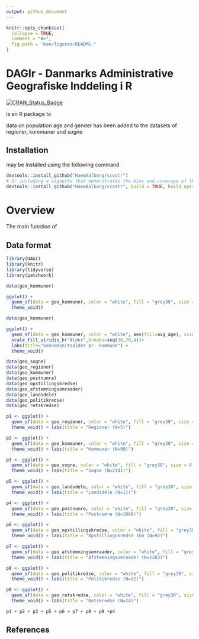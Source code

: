 ```yaml
---
output: github_document
---
```


<!-- README.md is generated from README.Rmd. Please edit that file -->

```r
knitr::opts_chunk$set(
  collapse = TRUE,
  comment = "#>",
  fig.path = "man/figures/README-"
)
```

# DAGIr - Danmarks Administrative Geografiske Inddeling i R

[![CRAN_Status_Badge](http://www.r-pkg.org/badges/version/ccostr)](https://cran.r-project.org/package=ccostr)

 is an R package to 
 
 data on population age and gender has been added to the datasets of regioner, kommuner and sogne

## Installation
 may be installed using the following command
```r
devtools::install_github("HaemAalborg/ccostr")
# Or including a vignette that demonstrates the bias and coverage of the estimators
devtools::install_github("HaemAalborg/ccostr", build = TRUE, build_opts = c("--no-resave-data", "--no-manual"))
```

# Overview
The main function of 

## Data format

```r
library(DAGI)
library(knitr)
library(tidyverse)
library(patchwork)
```


```r
data(geo_kommuner)

ggplot() +
  geom_sf(data = geo_kommuner, color = "white", fill = "grey30", size = 0.05) + 
  theme_void()
```


```r
data(geo_kommuner)

ggplot() +
  geom_sf(data = geo_kommuner, color = "white", aes(fill=avg_age), size = 0.05) + 
  scale_fill_viridis_b("Alder",breaks=seq(30,70,4))+
  labs(title="Gennemsnitsalder pr. kommune") +
  theme_void()
```


```r
data(geo_sogne)
data(geo_regioner)
data(geo_kommuner)
data(geo_postnumre)
data(geo_opstillingskredse)
data(geo_afstemningsomraader)
data(geo_landsdele)
data(geo_politikredse)    
data(geo_retskredse)

p1 <- ggplot() +
  geom_sf(data = geo_regioner, color = "white", fill = "grey30", size = 0.05) + 
  theme_void() + labs(title = "Regioner (N=5)")

p2 <- ggplot() +
  geom_sf(data = geo_kommuner, color = "white", fill = "grey30", size = 0.05) + 
  theme_void() + labs(title = "Kommuner (N=99)")

p3 <- ggplot() +
  geom_sf(data = geo_sogne, color = "white", fill = "grey30", size = 0.05) + 
  theme_void() + labs(title = "Sogne (N=2141)")

p5 <- ggplot() +
  geom_sf(data = geo_landsdele, color = "white", fill = "grey30", size = 0.05) + 
  theme_void() + labs(title = "Landsdele (N=11)")

p4 <- ggplot() +
  geom_sf(data = geo_postnumre, color = "white", fill = "grey30", size = 0.05) + 
  theme_void() + labs(title = "Postnumre (N=1069)")

p6 <- ggplot() +
  geom_sf(data = geo_opstillingskredse, color = "white", fill = "grey30", size = 0.05) + 
  theme_void() + labs(title = "Opstillingskredse 1km (N=92)")

p7 <- ggplot() +
  geom_sf(data = geo_afstemningsomraader, color = "white", fill = "grey30", size = 0.05) + 
  theme_void() + labs(title = "Afstemningsomraader (N=1383)")

p8 <- ggplot() +
  geom_sf(data = geo_politikredse, color = "white", fill = "grey30", size = 0.05) + 
  theme_void() + labs(title = "Politikredse (N=12)")

p9 <- ggplot() +
  geom_sf(data = geo_retskredse, color = "white", fill = "grey30", size = 0.05) + 
  theme_void() + labs(title = "Retskredse (N=24)")

p1 + p2 + p3 + p5 + p6 + p7 + p8 + p9 +p4
```


## References

